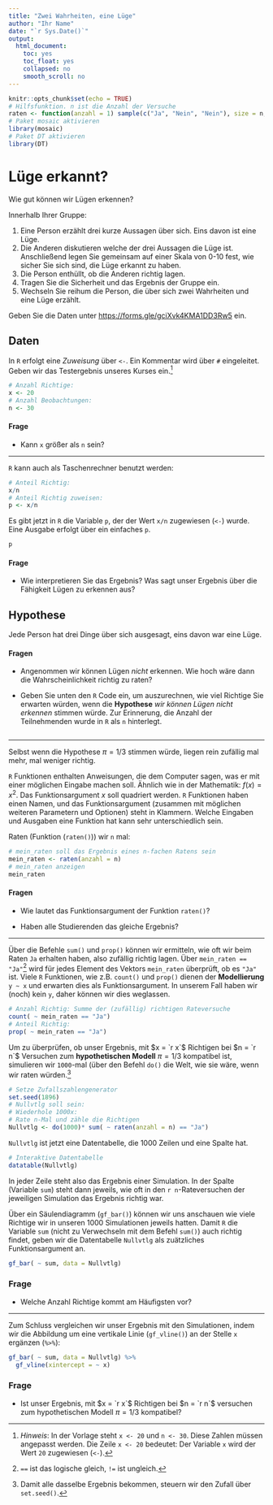 ```yaml
---
title: "Zwei Wahrheiten, eine Lüge"
author: "Ihr Name"
date: "`r Sys.Date()`"
output:
  html_document:
    toc: yes
    toc_float: yes
    collapsed: no
    smooth_scroll: no
---
```


```r
knitr::opts_chunk$set(echo = TRUE)
# Hilfsfunktion. n ist die Anzahl der Versuche
raten <- function(anzahl = 1) sample(c("Ja", "Nein", "Nein"), size = n, replace = TRUE)
# Paket mosaic aktivieren
library(mosaic)
# Paket DT aktivieren
library(DT)
```

# Lüge erkannt?

Wie gut können wir Lügen erkennen?

Innerhalb Ihrer Gruppe:

1. Eine Person erzählt drei kurze Aussagen über sich. Eins davon ist eine Lüge.
2. Die Anderen diskutieren welche der drei Aussagen die Lüge ist. Anschließend legen Sie gemeinsam auf einer Skala von 0-10 fest, wie sicher Sie sich sind, die Lüge erkannt zu haben.
3. Die Person enthüllt, ob die Anderen richtig lagen.
4. Tragen Sie die Sicherheit und das Ergebnis der Gruppe ein.
5. Wechseln Sie reihum die Person, die über sich zwei Wahrheiten und eine Lüge erzählt.

Geben Sie die Daten unter [https://forms.gle/gciXvk4KMA1DD3Rw5](https://forms.gle/gciXvk4KMA1DD3Rw5) ein. 


## Daten

In `R` erfolgt eine *Zuweisung* über `<-`. Ein Kommentar wird über `#` eingeleitet. Geben wir das Testergebnis unseres Kurses ein.^[*Hinweis*: In der Vorlage steht `x <- 20` und `n <- 30`. Diese Zahlen müssen angepasst werden. Die Zeile `x <- 20` bedeutet: Der Variable `x` wird der Wert `20` zugewiesen (`<-`).]

```r
# Anzahl Richtige:
x <- 20
# Anzahl Beobachtungen:
n <- 30
```

#### Frage

- Kann `x` größer als `n` sein?

***

`R` kann auch als Taschenrechner benutzt werden:

```r
# Anteil Richtig:
x/n
# Anteil Richtig zuweisen:
p <- x/n
```

Es gibt jetzt in `R` die Variable `p`, der der Wert `x/n` zugewiesen (`<-`) wurde. Eine Ausgabe erfolgt über ein einfaches `p`.

```r
p
```


#### Frage

- Wie interpretieren Sie das Ergebnis? Was sagt unser Ergebnis über die Fähigkeit Lügen zu erkennen aus?

## Hypothese

Jede Person hat drei Dinge über sich ausgesagt, eins davon war eine Lüge. 

#### Fragen

- Angenommen wir können Lügen *nicht* erkennen. Wie hoch wäre dann die Wahrscheinlichkeit richtig zu raten?

- Geben Sie unten den `R` Code ein, um auszurechnen, wie viel Richtige Sie erwarten würden, wenn die **Hypothese** *wir können Lügen nicht erkennen* stimmen würde. Zur Erinnerung, die Anzahl der Teilnehmenden wurde in `R` als `n` hinterlegt.

```r

```

***

Selbst wenn die Hypothese $\pi = 1/3$ stimmen würde, liegen rein zufällig mal mehr, mal weniger richtig.

`R` Funktionen enthalten Anweisungen, die dem Computer sagen, was er mit einer möglichen Eingabe machen soll. Ähnlich wie in der Mathematik: $f(x)=x^2$. Das Funktionsargument $x$ soll quadriert werden. `R` Funktionen haben einen Namen, und das Funktionsargument (zusammen mit möglichen weiteren Parametern und Optionen) steht in Klammern. Welche Eingaben und Ausgaben eine Funktion hat kann sehr unterschiedlich sein.

Raten (Funktion (`raten()`)) wir `n` mal:

```r
# mein_raten soll das Ergebnis eines n-fachen Ratens sein
mein_raten <- raten(anzahl = n)
# mein_raten anzeigen
mein_raten
```

#### Fragen

- Wie lautet das Funktionsargument der Funktion `raten()`?

- Haben alle Studierenden das gleiche Ergebnis?

***

Über die Befehle `sum()` und `prop()` können wir ermitteln, wie oft wir beim Raten `Ja` erhalten haben, also zufällig richtig lagen. Über `mein_raten == "Ja"`^[`==` ist das logische gleich, `!=` ist ungleich.] wird für jedes Element des Vektors `mein_raten` überprüft, ob es `"Ja"` ist. Viele `R` Funktionen, wie z.B. `count()` und `prop()` dienen der **Modellierung** `y ~ x` und erwarten dies als Funktionsargument. In unserem Fall haben wir (noch) kein `y`, daher können wir dies weglassen.

```r
# Anzahl Richtig: Summe der (zufällig) richtigen Rateversuche 
count( ~ mein_raten == "Ja")
# Anteil Richtig:
prop( ~ mein_raten == "Ja")
```


Um zu überprüfen, ob unser Ergebnis, mit $x = `r x`$ Richtigen bei $n = `r n`$ Versuchen zum **hypothetischen Modell** $\pi=1/3$ kompatibel ist, simulieren wir `1000`-mal (über den Befehl `do()` die Welt, wie sie wäre, wenn wir raten würden.^[Damit alle dasselbe Ergebnis bekommen, steuern wir den Zufall über `set.seed()`.]

```r
# Setze Zufallszahlengenerator
set.seed(1896)
# Nullvtlg soll sein: 
# Wiederhole 1000x: 
# Rate n-Mal und zähle die Richtigen
Nullvtlg <- do(1000)* sum( ~ raten(anzahl = n) == "Ja")
```

`Nullvtlg` ist jetzt eine Datentabelle, die 1000 Zeilen und eine Spalte hat.

```r
# Interaktive Datentabelle
datatable(Nullvtlg)
```

In jeder Zeile steht also das Ergebnis einer Simulation. In der Spalte (Variable `sum`) steht dann jeweils, wie oft in den `r n`-Rateversuchen der jeweiligen Simulation das Ergebnis richtig war. 

Über ein Säulendiagramm (`gf_bar()`) können wir uns anschauen wie viele Richtige wir in unseren 1000 Simulationen jeweils hatten. Damit `R` die Variable `sum` (nicht zu Verwechseln mit dem Befehl `sum()`) auch richtig findet, geben wir die Datentabelle `Nullvtlg` als zuätzliches Funktionsargument an.

```r
gf_bar( ~ sum, data = Nullvtlg)
```

### Frage

- Welche Anzahl Richtige kommt am Häufigsten vor?

***

Zum Schluss vergleichen wir unser Ergebnis mit den Simulationen, indem wir die Abbildung um eine vertikale Linie (`gf_vline()`) an der Stelle `x` ergänzen (`%>%`):

```r
gf_bar( ~ sum, data = Nullvtlg) %>%
  gf_vline(xintercept = ~ x)
```

### Frage

- Ist unser Ergebnis, mit $x = `r x`$ Richtigen bei $n = `r n`$ versuchen zum hypothetischen Modell $\pi=1/3$ kompatibel?

